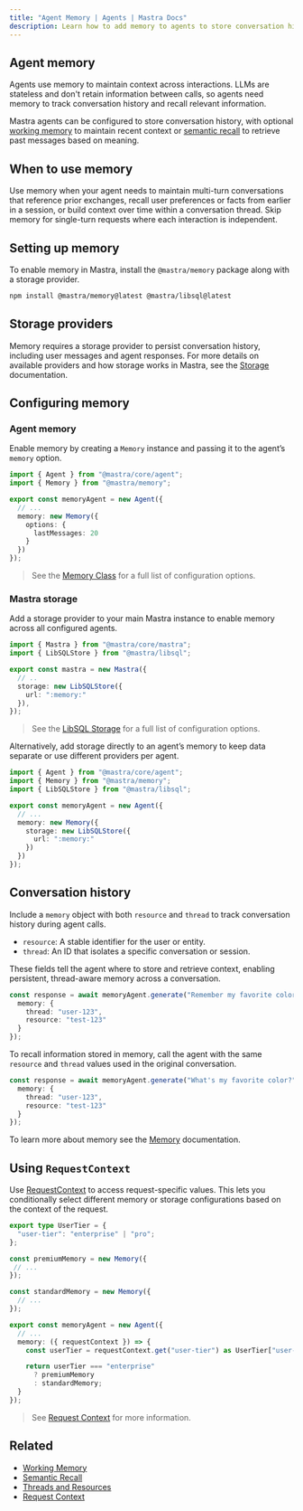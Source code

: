 ```yaml
---
title: "Agent Memory | Agents | Mastra Docs"
description: Learn how to add memory to agents to store conversation history and maintain context across interactions.
---
```



## Agent memory

Agents use memory to maintain context across interactions. LLMs are stateless and don't retain information between calls, so agents need memory to track conversation history and recall relevant information.

Mastra agents can be configured to store conversation history, with optional [working memory](../memory/working-memory) to maintain recent context or [semantic recall](../memory/semantic-recall) to retrieve past messages based on meaning.

## When to use memory

Use memory when your agent needs to maintain multi-turn conversations that reference prior exchanges, recall user preferences or facts from earlier in a session, or build context over time within a conversation thread. Skip memory for single-turn requests where each interaction is independent.

## Setting up memory

To enable memory in Mastra, install the `@mastra/memory` package along with a storage provider.

```bash npm2yarn copy
npm install @mastra/memory@latest @mastra/libsql@latest
```

## Storage providers

Memory requires a storage provider to persist conversation history, including user messages and agent responses. For more details on available providers and how storage works in Mastra, see the [Storage](../server-db/storage.mdx) documentation.

## Configuring memory

<Steps>

### Agent memory

Enable memory by creating a `Memory` instance and passing it to the agent’s `memory` option.

```typescript {6-9} filename="src/mastra/agents/memory-agent.ts" showLineNumbers copy
import { Agent } from "@mastra/core/agent";
import { Memory } from "@mastra/memory";

export const memoryAgent = new Agent({
  // ...
  memory: new Memory({
    options: {
      lastMessages: 20
    }
  })
});
```

> See the [Memory Class](../../reference/memory/Memory.mdx) for a full list of configuration options.

### Mastra storage

Add a storage provider to your main Mastra instance to enable memory across all configured agents.

```typescript {6-8} filename="src/mastra/index.ts" showLineNumbers copy
import { Mastra } from "@mastra/core/mastra";
import { LibSQLStore } from "@mastra/libsql";

export const mastra = new Mastra({
  // ..
  storage: new LibSQLStore({
    url: ":memory:"
  }),
});
```

> See the [LibSQL Storage](../../reference/storage/libsql.mdx) for a full list of configuration options.

</Steps>

Alternatively, add storage directly to an agent’s memory to keep data separate or use different providers per agent.

```typescript {7-10} filename="src/mastra/agents/memory-agent.ts" showLineNumbers copy
import { Agent } from "@mastra/core/agent";
import { Memory } from "@mastra/memory";
import { LibSQLStore } from "@mastra/libsql";

export const memoryAgent = new Agent({
  // ...
  memory: new Memory({
    storage: new LibSQLStore({
      url: ":memory:"
    })
  })
});
```

## Conversation history

Include a `memory` object with both `resource` and `thread` to track conversation history during agent calls.

- `resource`: A stable identifier for the user or entity.
- `thread`: An ID that isolates a specific conversation or session.

These fields tell the agent where to store and retrieve context, enabling persistent, thread-aware memory across a conversation.

```typescript {3-4}
const response = await memoryAgent.generate("Remember my favorite color is blue.", {
  memory: {
    thread: "user-123",
    resource: "test-123"
  }
});
```

To recall information stored in memory, call the agent with the same `resource` and `thread` values used in the original conversation.

```typescript {3-4}
const response = await memoryAgent.generate("What's my favorite color?", {
  memory: {
    thread: "user-123",
    resource: "test-123"
  }
});
```

To learn more about memory see the [Memory](../memory/overview.mdx) documentation.

## Using `RequestContext`

Use [RequestContext](../server-db/runtime-context.mdx) to access request-specific values. This lets you conditionally select different memory or storage configurations based on the context of the request.

```typescript filename="src/mastra/agents/memory-agent.ts" showLineNumbers
export type UserTier = {
  "user-tier": "enterprise" | "pro";
};

const premiumMemory = new Memory({
 // ...
});

const standardMemory = new Memory({
  // ...
});

export const memoryAgent = new Agent({
  // ...
  memory: ({ requestContext }) => {
    const userTier = requestContext.get("user-tier") as UserTier["user-tier"];

    return userTier === "enterprise"
      ? premiumMemory
      : standardMemory;
  }
});
```

> See [Request Context](../server-db/runtime-context.mdx) for more information.

## Related

- [Working Memory](../memory/working-memory.mdx)
- [Semantic Recall](../memory/semantic-recall.mdx)
- [Threads and Resources](../memory/threads-and-resources.mdx)
- [Request Context](../server-db/runtime-context.mdx)
